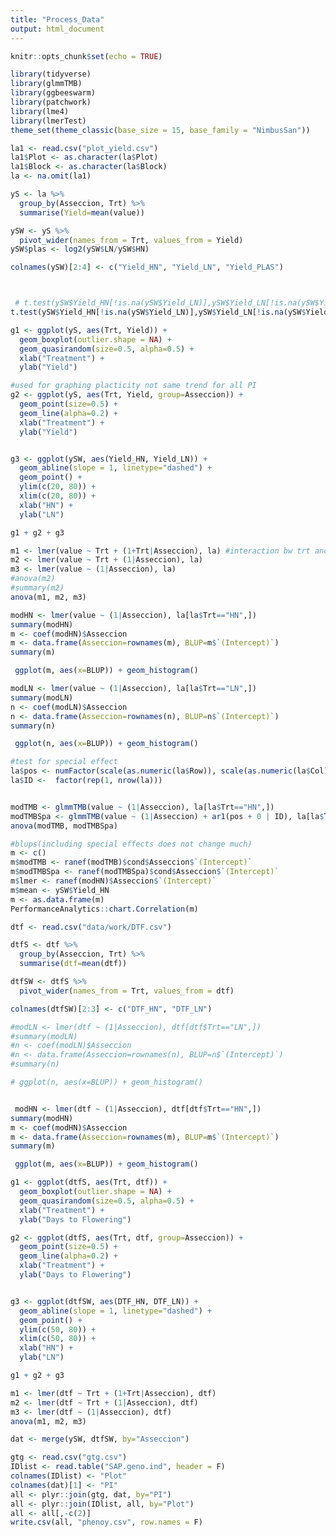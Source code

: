 ```yaml
---
title: "Process_Data"
output: html_document
---
```


```r
knitr::opts_chunk$set(echo = TRUE)
```

```r
library(tidyverse)
library(glmmTMB)
library(ggbeeswarm)
library(patchwork)
library(lme4)
library(lmerTest)
theme_set(theme_classic(base_size = 15, base_family = "NimbusSan"))
```

```r
la1 <- read.csv("plot_yield.csv")
la1$Plot <- as.character(la$Plot)
la1$Block <- as.character(la$Block)
la <- na.omit(la1)
```

```r
yS <- la %>% 
  group_by(Asseccion, Trt) %>%
  summarise(Yield=mean(value))

ySW <- yS %>% 
  pivot_wider(names_from = Trt, values_from = Yield)
ySW$plas <- log2(ySW$LN/ySW$HN)

colnames(ySW)[2:4] <- c("Yield_HN", "Yield_LN", "Yield_PLAS")



 # t.test(ySW$Yield_HN[!is.na(ySW$Yield_LN)],ySW$Yield_LN[!is.na(ySW$Yield_LN)],paired=TRUE)
t.test(ySW$Yield_HN[!is.na(ySW$Yield_LN)],ySW$Yield_LN[!is.na(ySW$Yield_LN)],paired=TRUE)

```

```r
g1 <- ggplot(yS, aes(Trt, Yield)) +
  geom_boxplot(outlier.shape = NA) +
  geom_quasirandom(size=0.5, alpha=0.5) +
  xlab("Treatment") +
  ylab("Yield")

#used for graphing placticity not same trend for all PI
g2 <- ggplot(yS, aes(Trt, Yield, group=Asseccion)) +
  geom_point(size=0.5) + 
  geom_line(alpha=0.2) + 
  xlab("Treatment") +
  ylab("Yield")


g3 <- ggplot(ySW, aes(Yield_HN, Yield_LN)) +
  geom_abline(slope = 1, linetype="dashed") +
  geom_point() + 
  ylim(c(20, 80)) + 
  xlim(c(20, 80)) +
  xlab("HN") + 
  ylab("LN")

g1 + g2 + g3
```

```r
m1 <- lmer(value ~ Trt + (1+Trt|Asseccion), la) #interaction bw trt and asseccion (response to treatment is different)
m2 <- lmer(value ~ Trt + (1|Asseccion), la)
m3 <- lmer(value ~ (1|Asseccion), la)
#anova(m2)
#summary(m2)
anova(m1, m2, m3)
```

```r
modHN <- lmer(value ~ (1|Asseccion), la[la$Trt=="HN",])
summary(modHN)
m <- coef(modHN)$Asseccion
m <- data.frame(Asseccion=rownames(m), BLUP=m$`(Intercept)`)
summary(m)

 ggplot(m, aes(x=BLUP)) + geom_histogram()
```


```r
modLN <- lmer(value ~ (1|Asseccion), la[la$Trt=="LN",])
summary(modLN)
n <- coef(modLN)$Asseccion
n <- data.frame(Asseccion=rownames(n), BLUP=n$`(Intercept)`)
summary(n)

 ggplot(n, aes(x=BLUP)) + geom_histogram()
```

```r
#test for special effect
la$pos <- numFactor(scale(as.numeric(la$Row)), scale(as.numeric(la$Col)))
la$ID <-  factor(rep(1, nrow(la)))


modTMB <- glmmTMB(value ~ (1|Asseccion), la[la$Trt=="HN",])
modTMBSpa <- glmmTMB(value ~ (1|Asseccion) + ar1(pos + 0 | ID), la[la$Trt=="HN",])
anova(modTMB, modTMBSpa)
```

```r
#blups(including special effects does not change much)
m <- c()
m$modTMB <- ranef(modTMB)$cond$Asseccion$`(Intercept)`
m$modTMBSpa <- ranef(modTMBSpa)$cond$Asseccion$`(Intercept)`
m$lmer <- ranef(modHN)$Asseccion$`(Intercept)`
m$mean <- ySW$Yield_HN
m <- as.data.frame(m)
PerformanceAnalytics::chart.Correlation(m)
```

```r
dtf <- read.csv("data/work/DTF.csv")
```

```r
dtfS <- dtf %>% 
  group_by(Asseccion, Trt) %>%
  summarise(dtf=mean(dtf))

dtfSW <- dtfS %>% 
  pivot_wider(names_from = Trt, values_from = dtf)

colnames(dtfSW)[2:3] <- c("DTF_HN", "DTF_LN")

#modLN <- lmer(dtf ~ (1|Asseccion), dtf[dtf$Trt=="LN",])
#summary(modLN)
#n <- coef(modLN)$Asseccion
#n <- data.frame(Asseccion=rownames(n), BLUP=n$`(Intercept)`)
#summary(n)

# ggplot(n, aes(x=BLUP)) + geom_histogram()


 modHN <- lmer(dtf ~ (1|Asseccion), dtf[dtf$Trt=="HN",])
summary(modHN)
m <- coef(modHN)$Asseccion
m <- data.frame(Asseccion=rownames(m), BLUP=m$`(Intercept)`)
summary(m)

 ggplot(m, aes(x=BLUP)) + geom_histogram()
```

```r
g1 <- ggplot(dtfS, aes(Trt, dtf)) +
  geom_boxplot(outlier.shape = NA) +
  geom_quasirandom(size=0.5, alpha=0.5) +
  xlab("Treatment") +
  ylab("Days to Flowering")

g2 <- ggplot(dtfS, aes(Trt, dtf, group=Asseccion)) +
  geom_point(size=0.5) + 
  geom_line(alpha=0.2) + 
  xlab("Treatment") +
  ylab("Days to Flowering")


g3 <- ggplot(dtfSW, aes(DTF_HN, DTF_LN)) +
  geom_abline(slope = 1, linetype="dashed") +
  geom_point() + 
  ylim(c(50, 80)) + 
  xlim(c(50, 80)) +
  xlab("HN") + 
  ylab("LN")

g1 + g2 + g3
```

```r
m1 <- lmer(dtf ~ Trt + (1+Trt|Asseccion), dtf)
m2 <- lmer(dtf ~ Trt + (1|Asseccion), dtf)
m3 <- lmer(dtf ~ (1|Asseccion), dtf)
anova(m1, m2, m3)
```


```r
dat <- merge(ySW, dtfSW, by="Asseccion")
```

```r
gtg <- read.csv("gtg.csv")
IDlist <- read.table("SAP.geno.ind", header = F)
colnames(IDlist) <- "Plot"
colnames(dat)[1] <- "PI"
all <- plyr::join(gtg, dat, by="PI")
all <- plyr::join(IDlist, all, by="Plot")
all <- all[,-c(2)]
write.csv(all, "phenoy.csv", row.names = F)
```

